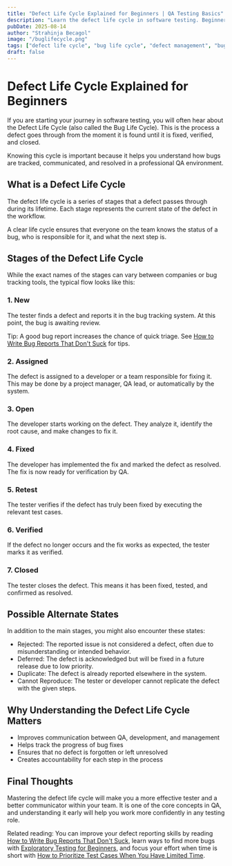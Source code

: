 ```yaml
---
title: "Defect Life Cycle Explained for Beginners | QA Testing Basics"
description: "Learn the defect life cycle in software testing. Beginner-friendly guide to each stage from bug discovery to closure, with examples and QA tips."
pubDate: 2025-08-14
author: "Strahinja Becagol"
image: "/buglifecycle.png"
tags: ["defect life cycle", "bug life cycle", "defect management", "bug tracking process"]
draft: false
---
```


# Defect Life Cycle Explained for Beginners

If you are starting your journey in software testing, you will often hear about the Defect Life Cycle (also called the Bug Life Cycle). This is the process a defect goes through from the moment it is found until it is fixed, verified, and closed.

Knowing this cycle is important because it helps you understand how bugs are tracked, communicated, and resolved in a professional QA environment.

## What is a Defect Life Cycle

The defect life cycle is a series of stages that a defect passes through during its lifetime. Each stage represents the current state of the defect in the workflow.

A clear life cycle ensures that everyone on the team knows the status of a bug, who is responsible for it, and what the next step is.

## Stages of the Defect Life Cycle

While the exact names of the stages can vary between companies or bug tracking tools, the typical flow looks like this:

### 1. New

The tester finds a defect and reports it in the bug tracking system. At this point, the bug is awaiting review.

Tip: A good bug report increases the chance of quick triage. See [How to Write Bug Reports That Don't Suck](/blog/how-to-write-bug-reports-that-dont-suck) for tips.

### 2. Assigned

The defect is assigned to a developer or a team responsible for fixing it. This may be done by a project manager, QA lead, or automatically by the system.

### 3. Open

The developer starts working on the defect. They analyze it, identify the root cause, and make changes to fix it.

### 4. Fixed

The developer has implemented the fix and marked the defect as resolved. The fix is now ready for verification by QA.

### 5. Retest

The tester verifies if the defect has truly been fixed by executing the relevant test cases.

### 6. Verified

If the defect no longer occurs and the fix works as expected, the tester marks it as verified.

### 7. Closed

The tester closes the defect. This means it has been fixed, tested, and confirmed as resolved.

## Possible Alternate States

In addition to the main stages, you might also encounter these states:
- Rejected: The reported issue is not considered a defect, often due to misunderstanding or intended behavior.
- Deferred: The defect is acknowledged but will be fixed in a future release due to low priority.
- Duplicate: The defect is already reported elsewhere in the system.
- Cannot Reproduce: The tester or developer cannot replicate the defect with the given steps.

## Why Understanding the Defect Life Cycle Matters
- Improves communication between QA, development, and management
- Helps track the progress of bug fixes
- Ensures that no defect is forgotten or left unresolved
- Creates accountability for each step in the process

## Final Thoughts

Mastering the defect life cycle will make you a more effective tester and a better communicator within your team. It is one of the core concepts in QA, and understanding it early will help you work more confidently in any testing role.

Related reading: You can improve your defect reporting skills by reading [How to Write Bug Reports That Don't Suck](/blog/how-to-write-bug-reports-that-dont-suck), learn ways to find more bugs with [Exploratory Testing for Beginners](/blog/exploratory-testing-for-beginners), and focus your effort when time is short with [How to Prioritize Test Cases When You Have Limited Time](/blog/prioritize-test-cases-limited-time).
